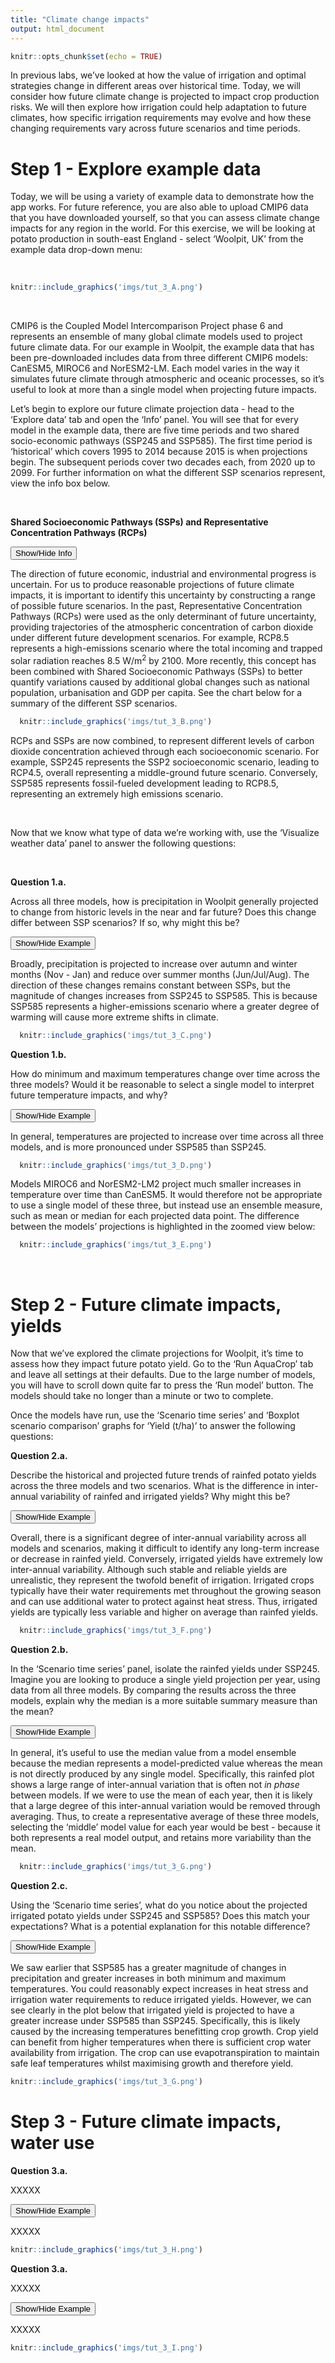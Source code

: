 ```yaml
---
title: "Climate change impacts"
output: html_document
---
```


```r
knitr::opts_chunk$set(echo = TRUE)
```

In previous labs, we've looked at how the value of irrigation and optimal strategies change in different areas over historical time. Today, we will consider how future climate change is projected to impact crop production risks. We will then explore how irrigation could help adaptation to future climates, how specific irrigation requirements may evolve and how these changing requirements vary across future scenarios and time periods. 

# Step 1 - Explore example data
Today, we will be using a variety of example data to demonstrate how the app works. For future reference, you are also able to upload CMIP6 data that you have downloaded yourself, so that you can assess climate change impacts for any region in the world. For this exercise, we will be looking at potato production in south-east England - select 'Woolpit, UK' from the example data drop-down menu:

\

```r
knitr::include_graphics('imgs/tut_3_A.png')
```

\

CMIP6 is the Coupled Model Intercomparison Project phase 6 and represents an ensemble of many global climate models used to project future climate data. For our example in Woolpit, the example data that has been pre-downloaded includes data from three different CMIP6 models: CanESM5, MIROC6 and NorESM2-LM. Each model varies in the way it simulates future climate through atmospheric and oceanic processes, so it's useful to look at more than a single model when projecting future impacts.

Let's begin to explore our future climate projection data - head to the 'Explore data' tab and open the 'Info' panel. You will see that for every model in the example data, there are five time periods and two shared socio-economic pathways (SSP245 and SSP585). The first time period is 'historical' which covers 1995 to 2014 because 2015 is when projections begin. The subsequent periods cover two decades each, from 2020 up to 2099. For further information on what the different SSP scenarios represent, view the info box below.

\

:::: {.infobox .info data-latex="{info}"}
**Shared Socioeconomic Pathways (SSPs) and Representative Concentration Pathways (RCPs)**

<button class="btn btn-primary" data-toggle="collapse" data-target="#Block1"> Show/Hide Info </button>  
  <div id="Block1" class="collapse">  
    
  The direction of future economic, industrial and environmental progress is uncertain. For us to produce reasonable projections of future climate impacts, it is important to identify this uncertainty by constructing a range of possible future scenarios. In the past, Representative Concentration Pathways (RCPs) were used as the only determinant of future uncertainty, providing trajectories of the atmospheric concentration of carbon dioxide under different future development scenarios. For example, RCP8.5 represents a high-emissions scenario where the total incoming and trapped solar radiation reaches 8.5 W/m^2^ by 2100. More recently, this concept has been combined with Shared Socioeconomic Pathways (SSPs) to better quantify variations caused by additional global changes such as national population, urbanisation and GDP per capita. See the chart below for a summary of the different SSP scenarios.
  
  ```r
    knitr::include_graphics('imgs/tut_3_B.png')
  ```
  
  RCPs and SSPs are now combined, to represent different levels of carbon dioxide concentration achieved through each socioeconomic scenario. For example, SSP245 represents the SSP2 socioeconomic scenario, leading to RCP4.5, overall representing a middle-ground future scenario. Conversely, SSP585 represents fossil-fueled development leading to RCP8.5, representing an extremely high emissions scenario.

  </div>

::::

\

Now that we know what type of data we're working with, use the 'Visualize weather data' panel to answer the following questions:

\

:::: {.whitebox .question data-latex="{question}"}
**Question 1.a.**

Across all three models, how is precipitation in Woolpit generally projected to change from historic levels in the near and far future? Does this change differ between SSP scenarios? If so, why might this be?

<button class="btn btn-primary" data-toggle="collapse" data-target="#Block2"> Show/Hide Example </button>  
  <div id="Block2" class="collapse">  
  
  Broadly, precipitation is projected to increase over autumn and winter months (Nov - Jan) and reduce over summer months (Jun/Jul/Aug). The direction of these changes remains constant between SSPs, but the magnitude of changes increases from SSP245 to SSP585. This is because SSP585 represents a higher-emissions scenario where a greater degree of warming will cause more extreme shifts in climate. 
    
  ```r
    knitr::include_graphics('imgs/tut_3_C.png')
  ```
  
  </div>

::::

:::: {.whitebox .question data-latex="{question}"}
**Question 1.b.**

How do minimum and maximum temperatures change over time across the three models? Would it be reasonable to select a single model to interpret future temperature impacts, and why?

<button class="btn btn-primary" data-toggle="collapse" data-target="#Block3"> Show/Hide Example </button>  
  <div id="Block3" class="collapse">  
  
  In general, temperatures are projected to increase over time across all three models, and is more pronounced under SSP585 than SSP245.
    
  ```r
    knitr::include_graphics('imgs/tut_3_D.png')
  ```
    
   Models MIROC6 and NorESM2-LM2 project much smaller increases in temperature over time than CanESM5. It would therefore not be appropriate to use a single model of these three, but instead use an ensemble measure, such as mean or median for each projected data point. The difference between the models' projections is highlighted in the zoomed view below:
   
  ```r
    knitr::include_graphics('imgs/tut_3_E.png')
  ```
   
  
  </div>

::::

\

# Step 2 - Future climate impacts, yields

Now that we've explored the climate projections for Woolpit, it's time to assess how they impact future potato yield. Go to the 'Run AquaCrop' tab and leave all settings at their defaults. Due to the large number of models, you will have to scroll down quite far to press the 'Run model' button. The models should take no longer than a minute or two to complete.

Once the models have run, use the 'Scenario time series' and 'Boxplot scenario comparison' graphs for 'Yield (t/ha)' to answer the following questions:

:::: {.whitebox .question data-latex="{question}"}
**Question 2.a.**

Describe the historical and projected future trends of rainfed potato yields across the three models and two scenarios. What is the difference in inter-annual variability of rainfed and irrigated yields? Why might this be? 

<button class="btn btn-primary" data-toggle="collapse" data-target="#Block4"> Show/Hide Example </button>  
  <div id="Block4" class="collapse">  
  
  Overall, there is a significant degree of inter-annual variability across all models and scenarios, making it difficult to identify any long-term increase or decrease in rainfed yield. Conversely, irrigated yields have extremely low inter-annual variability. Although such stable and reliable yields are unrealistic, they represent the twofold benefit of irrigation. Irrigated crops typically have their water requirements met throughout the growing season and can use additional water to protect against heat stress. Thus, irrigated yields are typically less variable and higher on average than rainfed yields.
    
  ```r
    knitr::include_graphics('imgs/tut_3_F.png')
  ```
  
  </div>

::::

:::: {.whitebox .question data-latex="{question}"}
**Question 2.b.**

In the 'Scenario time series' panel, isolate the rainfed yields under SSP245. Imagine you are looking to produce a single yield projection per year, using data from all three models. By comparing the results across the three models, explain why the median is a more suitable summary measure than the mean?

<button class="btn btn-primary" data-toggle="collapse" data-target="#Block5"> Show/Hide Example </button>  
  <div id="Block5" class="collapse">  
  
  In general, it's useful to use the median value from a model ensemble because the median represents a model-predicted value whereas the mean is not directly produced by any single model. Specifically, this rainfed plot shows a large range of inter-annual variation that is often not *in phase* between models. If we were to use the mean of each year, then it is likely that a large degree of this inter-annual variation would be removed through averaging. Thus, to create a representative average of these three models, selecting the 'middle' model value for each year would be best - because it both represents a real model output, and retains more variability than the mean.
    
  ```r
    knitr::include_graphics('imgs/tut_3_G.png')
  ```
  
  </div>

::::

:::: {.whitebox .question data-latex="{question}"}
**Question 2.c.**

Using the 'Scenario time series', what do you notice about the projected irrigated potato yields under SSP245 and SSP585? Does this match your expectations? What is a potential explanation for this notable difference?

<button class="btn btn-primary" data-toggle="collapse" data-target="#Block6"> Show/Hide Example </button>  
  <div id="Block6" class="collapse">  
  
  We saw earlier that SSP585 has a greater magnitude of changes in precipitation and greater increases in both minimum and maximum temperatures. You could reasonably expect increases in heat stress and irrigation water requirements to reduce irrigated yields. However, we can see clearly in the plot below that irrigated yield is projected to have a greater increase under SSP585 than SSP245. Specifically, this is likely caused by the increasing temperatures benefitting crop growth. Crop yield can benefit from higher temperatures when there is sufficient crop water availability from irrigation. The crop can use evapotranspiration to maintain safe leaf temperatures whilst maximising growth and therefore yield.
    
  ```r
  knitr::include_graphics('imgs/tut_3_G.png')
  ```
  
  </div>

::::


# Step 3 - Future climate impacts, water use

:::: {.whitebox .question data-latex="{question}"}
**Question 3.a.**

XXXXX

<button class="btn btn-primary" data-toggle="collapse" data-target="#Block7"> Show/Hide Example </button>  
  <div id="Block7" class="collapse">  
  
  XXXXX
    
  ```r
  knitr::include_graphics('imgs/tut_3_H.png')
  ```
  
  </div>

::::

:::: {.whitebox .question data-latex="{question}"}
**Question 3.a.**

XXXXX

<button class="btn btn-primary" data-toggle="collapse" data-target="#Block8"> Show/Hide Example </button>  
  <div id="Block8" class="collapse">  
  
  XXXXX
    
  ```r
  knitr::include_graphics('imgs/tut_3_I.png')
  ```
  
  </div>

::::




